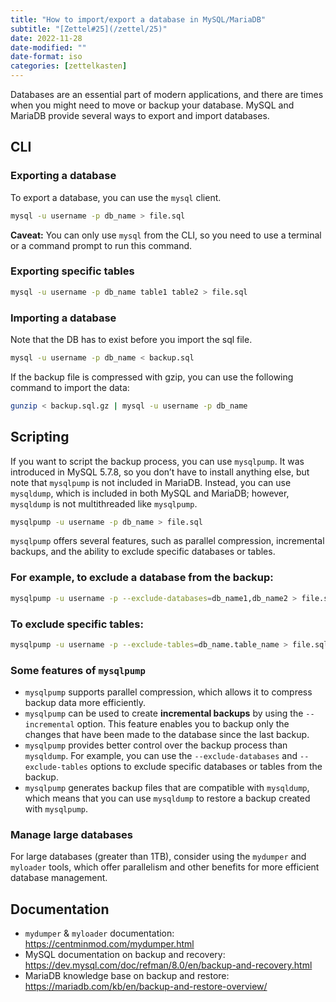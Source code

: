 ```yaml
---
title: "How to import/export a database in MySQL/MariaDB"
subtitle: "[Zettel#25](/zettel/25)"
date: 2022-11-28
date-modified: ""
date-format: iso
categories: [zettelkasten]
---
```

Databases are an essential part of modern applications, and there are times when you might need to move or backup your database. MySQL and MariaDB provide several ways to export and import databases.

## CLI

### Exporting a database

To export a database, you can use the `mysql` client.

```bash
mysql -u username -p db_name > file.sql
```

**Caveat:** You can only use `mysql` from the CLI, so you need to use a terminal or a command prompt to run this command.

### Exporting specific tables

```bash
mysql -u username -p db_name table1 table2 > file.sql
```

### Importing a database

Note that the DB has to exist before you import the sql file.

```bash
mysql -u username -p db_name < backup.sql
```

If the backup file is compressed with gzip, you can use the following command to import the data:

```bash
gunzip < backup.sql.gz | mysql -u username -p db_name
```

## Scripting

If you want to script the backup process, you can use `mysqlpump`. It was introduced in MySQL 5.7.8, so you don't have to install anything else, but note that `mysqlpump` is not included in MariaDB. Instead, you can use `mysqldump`, which is included in both MySQL and MariaDB; however, `mysqldump` is not multithreaded like `mysqlpump`.

```bash
mysqlpump -u username -p db_name > file.sql
```

`mysqlpump` offers several features, such as parallel compression, incremental backups, and the ability to exclude specific databases or tables.

### For example, to exclude a database from the backup:

```bash
mysqlpump -u username -p --exclude-databases=db_name1,db_name2 > file.sql
```

### To exclude specific tables:

```bash
mysqlpump -u username -p --exclude-tables=db_name.table_name > file.sql
```

### Some features of `mysqlpump`
* `mysqlpump` supports parallel compression, which allows it to compress backup data more efficiently.
* `mysqlpump` can be used to create **incremental backups** by using the `--incremental` option. This feature enables you to backup only the changes that have been made to the database since the last backup.
* `mysqlpump` provides better control over the backup process than `mysqldump`. For example, you can use the `--exclude-databases` and `--exclude-tables` options to exclude specific databases or tables from the backup.
* `mysqlpump` generates backup files that are compatible with `mysqldump`, which means that you can use `mysqldump` to restore a backup created with `mysqlpump`.

### Manage large databases

For large databases (greater than 1TB), consider using the `mydumper` and `myloader` tools, which offer parallelism and other benefits for more efficient database management.


## Documentation

* `mydumper` & `myloader` documentation: <https://centminmod.com/mydumper.html>
* MySQL documentation on backup and recovery: <https://dev.mysql.com/doc/refman/8.0/en/backup-and-recovery.html>
* MariaDB knowledge base on backup and restore: <https://mariadb.com/kb/en/backup-and-restore-overview/>
